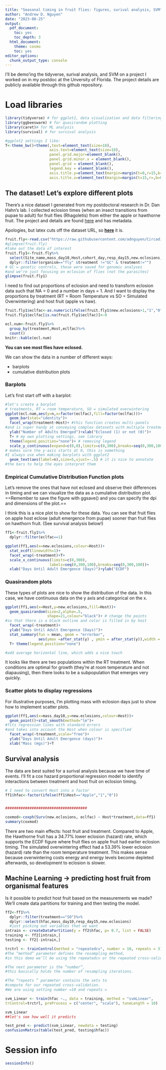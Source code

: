 ```yaml
---
title: "Seasonal timing in fruit flies: figures, surival analysis, SVM"
author: "Andrew D. Nguyen"
date: "2023-08-25"
output:
  pdf_document:
    toc: yes
    toc_depth: 3
  html_document:
    theme: cosmo
    toc: yes
editor_options:
  chunk_output_type: console
---
```


I'll be demo'ing the tidyverse, surival analysis, and SVM on a project I worked on in my postdoc at the Unversity of Florida. The project details are publicly available through this github repository. 


# Load libraries 

```r
library(tidyverse) # for ggplot2, data visualization and data filtering with dplyr 
library(ggbeeswarm) # for quasirandom plotting
library(caret)# for ML analysis
library(survival) # for survival analysis

#ggplot2 settings I like: 
T<-theme_bw()+theme(,text=element_text(size=18),
                    axis.text=element_text(size=18),
                    panel.grid.major=element_blank(),
                    panel.grid.minor.x = element_blank(),
                    panel.grid = element_blank(),
                    legend.key = element_blank(),
                    axis.title.y=element_text(margin=margin(t=0,r=15,b=0,l=0)),
                    axis.title.x=element_text(margin=margin(t=15,r=,b=0,l=0)))#+ theme(legend.position="none")
```

## The dataset! Let's explore different plots

There's a nice dataset I generated from my postdoctoral research in Dr. Dan Hahn's lab. I collected eclosion times (when an insect transitions from pupae to adult) for fruit flies (Rhagoletis) from either the apple or hawthorne fruit. The project and details are found [here](https://github.com/adnguyen/Circadian_rhythm_runs_seasonal_timing) and has metadata. 

Apologies, but latex cuts off the dataset URL, so **[here](https://raw.githubusercontent.com/adnguyen/Circadian_rhythm_runs_seasonal_timing/master/Scripts_analyses/05_master_dataset_eclosions_IDs.csv)** it is.

```r

fruit.fly<-read.csv("https://raw.githubusercontent.com/adnguyen/Circadian_rhythm_runs_seasonal_timing/master/Scripts_analyses/05_master_dataset_eclosions_IDs.csv")
#glimpse(fruit.fly)
#take out the data of interest
fruit.fly1<-fruit.fly%>%
  select(Site_name,mass_day10,Host,cohort_day,resp_day15,new.eclosions,organism,treatment)%>%
  dplyr::filter(organism=="fly" &treatment !="GC" & treatment!="")
# GC = genetic controls, those were saved for genomic analyses
#and we're just focusing on eclosion of flies (not the parasites)
glimpse(fruit.fly1)
```





I need to find out proportions of eclosion and need to transform eclosion data such that NA = 0 and a number in days = 1. And I want to display the proportions by treatment (RT = Room Temperature vs SO = Simulated Overwintering) and host fruit (apple vs haw). 

```r


fruit.fly1$eclfac<-as.numeric(ifelse(fruit.fly1$new.eclosions>1,"1","0"))
fruit.fly1$eclfac[is.na(fruit.fly1$eclfac)]<-0

ecl.num<-fruit.fly1%>%
  group_by(treatment,Host,eclfac)%>%
  count()
knitr::kable(ecl.num)

```

**You can see most flies have eclosed.**



We can show the data in a number of different ways:     

* barplots    
* cumulative distribution plots   


### Barplots   

Let's first start off with a barplot:

```r

#let's create a barplot 
# treatments, RT = room temperature, SO = simulated overwintering 
ggplot(ecl.num,aes(y=n,x=factor(eclfac),fill=factor(eclfac)))+
  geom_bar(stat="identity")+
  facet_wrap(treatment~Host)+ #this function creates multi-panels 
#and is super handy at conveying complex datasets with multiple treatments /categorical variables
  ylab("Number of Adults Emerged")+xlab("Eclosed (1) or not (0)")+
  T+ # my own plotting settings, see library
  theme(legend.position="none")+ # removing legend
  scale_y_continuous(expand=c(0,0),limits=c(0,300),breaks=seq(0,300,100),labels=seq(0,300,100))+ 
# makes sure the y-axis starts at 0, this is something
#I always use when making barplots with ggplot2
  geom_text(aes(label=n),size=5,vjust=-.5) # it is nice to annotate 
#the bars to help the eyes interpret them
```

### Empirical Cumulative Distribution Function plots

Let's remove the ones that have not eclosed and observe their differences in timing and we can visualize the data as a cumulative distribution plot. 
==Remember to save the figure with ggsave() and you can specify the dpi and dimensions of the plot.== 

I think this is a nice plot to show for these data. You can see that fruit flies on apple host eclose (adult emergence from pupae) sooner than fruit flies on hawthorn fruit. (See survival analysis below!) 

```r
ff1<-fruit.fly1%>%
  dplyr::filter(eclfac==1)

ggplot(ff1,aes(x=new.eclosions,colour=Host))+
  stat_ecdf(linewidth=1)+
  facet_wrap(~treatment)+T+
  scale_x_continuous(limits=c(0,300),
                    labels=seq(0,300,100),breaks=seq(0,300,100))+
  xlab("Days Until Adult Emergence (Days)")+ylab("ECDF")

```


### Quasirandom plots 

These types of plots are nice to show the distribution of the data. In this case, we have continuous data on the y axis and categorical on the x. 
```r

ggplot(ff1,aes(x=Host,y=new.eclosions,fill=Host))+
  geom_quasirandom(size=2,alpha=.5,
                   shape=21,colour="black")+ # change the points 
#so that there is a black outline and color is filled in by host
  facet_wrap(~treatment)+
  ylab("Days Until Adult Emergence (Days)")+
  stat_summary(fun = mean, geom = "errorbar",
               aes(ymax =after_stat(y) , ymin = after_stat(y)),width = .75,lwd=1,colour="black")+
  T+ theme(legend.position="none")

#add average horizontal line, which adds a nice touch

```

It looks like there are two populations within the RT treatment. When conditions are optimal for growth (they're at room temperature and not diapausing), then there looks to be a subpopulation that emerges very quickly. 


### Scatter plots to display regressions

For illustrative purposes, I'm plotting mass with eclosion days just to show how to implement scatter plots. 

```r
ggplot(ff1,aes(x=mass_day10,y=new.eclosions,colour=Host))+
  geom_point()+stat_smooth(method="lm")+
#fits regression lines with standard errors 
#and takes into account the Host when colour is specified
  facet_wrap(~treatment,scale="free")+
  ylab("Days Until Adult Emergence (days)")+
  xlab("Mass (mgs)")+T

```

## Survival analysis

The data are best suited for a surival analysis because we have time of events. I'll fit a cox hazard proportional regression model to identify interactions between treatment and host fruit on eclosion timing. 

```r
# I need to convert Host into a factor
ff1$hfac<-factor(ifelse(ff1$Host=="Apple","1","0"))


#####################################

coxmod<-coxph(Surv(new.eclosions, eclfac) ~ Host*treatment,data=ff1)
summary(coxmod)
```

There are two main effects: host fruit and treatment. Compared to Apple, the Hawthorne fruit has a 34.77% lower eclosion (hazard) rate, which supports the ECDF figure where fruit flies on apple fruit had earlier eclosion timing. The simulated overwintering effect had a 53.39% lower eclosion (hazard) rate than the room temperature treatment. This makes sense because overwintering costs energy and energy levels become depleted afterwards, so development to eclosion is slower. 

## Machine Learning -> predicting host fruit from organismal features

Is it possible to predict host fruit based on the measurements we made? We'll create data partitions for training and then testing the model. 

```r
ff2<-ff1%>%
  dplyr::filter(treatment=="SO")%>%
  dplyr::select(hfac,mass_day10,resp_day15,new.eclosions)
  #just picking out variables that we want 
intrain <- createDataPartition(y = ff2$hfac, p= 0.7, list = FALSE)
training <- ff2[intrain,]
testing <- ff2[-intrain,]

trctrl <- trainControl(method = "repeatedcv", number = 10, repeats = 3)
#The “method” parameter defines the resampling method,
#in this demo we’ll be using the repeatedcv or the repeated cross-validation method.

#The next parameter is the “number”, 
#this basically holds the number of resampling iterations.

#The “repeats ” parameter contains the sets to 
#compute for our repeated cross-validation. 
#We are using setting number =10 and repeats =

svm_Linear <- train(hfac ~., data = training, method = "svmLinear",
trControl=trctrl, preProcess = c("center", "scale"), tuneLength = 10)

svm_Linear
##let's see how well it predicts

test_pred <- predict(svm_Linear, newdata = testing)
confusionMatrix(table(test_pred, testing$hfac))
```


# Session info

```r
sessionInfo()
```